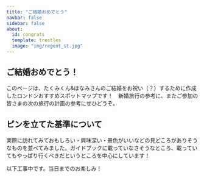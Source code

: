 ```yaml
---
title: "ご結婚おめでとう"
navbar: false
sidebar: false
about:
  id: congrats
  template: trestles
  image: "img/regent_st.jpg"
---
```


:::{#congrats}

## ご結婚おめでとう！

このページは、たくみくん&ほなみさんのご結婚をお祝い（？）するために作成したロンドンおすすめスポットマップです！　新婚旅行の参考に、またご参加の皆さまの次の旅行の計画の参考にぜひどうぞ。

## ピンを立てた基準について

実際に訪れてみておもしろい・興味深い・景色がいいなどの見どころがありそうなものを並べてみました。ガイドブックに載っていなさそうなところ、載っていてもやっぱり行くべきだというところを中心にしています！

:::

以下工事中です。当日までのお楽しみ！

